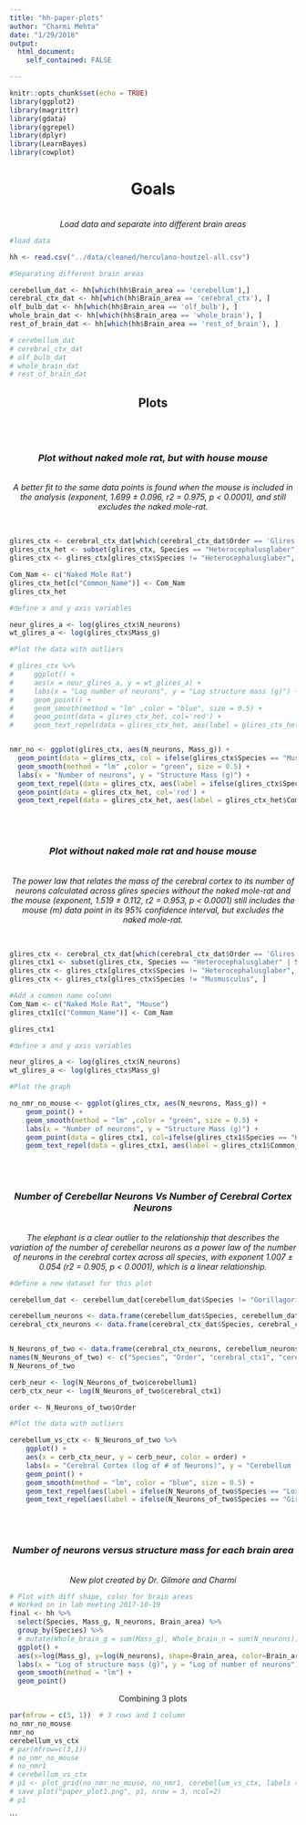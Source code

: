 ```yaml
---
title: "hh-paper-plots"
author: "Charmi Mehta"
date: "1/29/2018"
output:
  html_document:
    self_contained: FALSE

---
```


```r
knitr::opts_chunk$set(echo = TRUE)
library(ggplot2)
library(magrittr)
library(gdata)
library(ggrepel)
library(dplyr)
library(LearnBayes)
library(cowplot)
```

<center><h1> Goals </h1>
<br>
<i>Load data and separate into different brain areas</i> </center>

```r
#load data

hh <- read.csv("../data/cleaned/herculano-houtzel-all.csv")

#Separating different brain areas

cerebellum_dat <- hh[which(hh$Brain_area == 'cerebellum'),]
cerebral_ctx_dat <- hh[which(hh$Brain_area == 'cerebral_ctx'), ]
olf_bulb_dat <- hh[which(hh$Brain_area == 'olf_bulb'), ]
whole_brain_dat <- hh[which(hh$Brain_area == 'whole_brain'), ]
rest_of_brain_dat <- hh[which(hh$Brain_area == 'rest_of_brain'), ]

# cerebellum_dat
# cerebral_ctx_dat
# olf_bulb_dat
# whole_brain_dat
# rest_of_brain_dat

```

<center><h2> Plots </h2> </center>
<br>
<br>
<center> <i><h3> Plot without naked mole rat, but with house mouse</h3> </i>
<br>
*A better fit to the same data points is found when the mouse is included in the analysis (exponent, 1.699 ± 0.096, r2 = 0.975, p < 0.0001), and still excludes the naked mole-rat.*
</center>
<br>

```r

glires_ctx <- cerebral_ctx_dat[which(cerebral_ctx_dat$Order == 'Glires'), ]
glires_ctx_het <- subset(glires_ctx, Species == "Heterocephalusglaber")
glires_ctx <- glires_ctx[glires_ctx$Species != "Heterocephalusglaber", ]

Com_Nam <- c("Naked Mole Rat")
glires_ctx_het[c("Common_Name")] <- Com_Nam
glires_ctx_het

#define x and y axis variables

neur_glires_a <- log(glires_ctx$N_neurons)
wt_glires_a <- log(glires_ctx$Mass_g)

#Plot the data with outliers

# glires_ctx %>%
#     ggplot() +
#     aes(x = neur_glires_a, y = wt_glires_a) +
#     labs(x = "Log number of neurons", y = "Log structure mass (g)") +
#     geom_point() +
#     geom_smooth(method = "lm" ,color = "blue", size = 0.5) +
#     geom_point(data = glires_ctx_het, col='red') +
#     geom_text_repel(data = glires_ctx_het, aes(label = glires_ctx_het$Common_Name), col='red')


nmr_no <- ggplot(glires_ctx, aes(N_neurons, Mass_g)) +
  geom_point(data = glires_ctx, col = ifelse(glires_ctx$Species == "Musmusculus", 'blue', 'black')) +
  geom_smooth(method = "lm" ,color = "green", size = 0.5) +
  labs(x = "Number of neurons", y = "Structure Mass (g)") +
  geom_text_repel(data = glires_ctx, aes(label = ifelse(glires_ctx$Species == "Musmusculus", paste0("Mouse"), "")), col='blue', box.padding = unit(1, "lines")) +
  geom_point(data = glires_ctx_het, col='red') +
  geom_text_repel(data = glires_ctx_het, aes(label = glires_ctx_het$Common_Name), col='red', box.padding = unit(4, "lines"))

```
<br>
<br>
<center> <i> <h3> Plot without naked mole rat and house mouse </h3></i>
<br>
*The power law that relates the mass of the cerebral cortex to its number of neurons calculated across glires species without the naked mole-rat and the mouse (exponent, 1.519 ± 0.112, r2 = 0.953, p < 0.0001) still includes the mouse (m) data point in its 95% confidence interval, but excludes the naked mole-rat.*
</center>
<br>

```r

glires_ctx <- cerebral_ctx_dat[which(cerebral_ctx_dat$Order == 'Glires'), ]
glires_ctx1 <- subset(glires_ctx, Species == "Heterocephalusglaber" | Species == "Musmusculus")
glires_ctx <- glires_ctx[glires_ctx$Species != "Heterocephalusglaber", ]
glires_ctx <- glires_ctx[glires_ctx$Species != "Musmusculus", ]

#Add a common name column
Com_Nam <- c("Naked Mole Rat", "Mouse")
glires_ctx1[c("Common_Name")] <- Com_Nam

glires_ctx1

#define x and y axis variables

neur_glires_a <- log(glires_ctx$N_neurons)
wt_glires_a <- log(glires_ctx$Mass_g)

#Plot the graph

no_nmr_no_mouse <- ggplot(glires_ctx, aes(N_neurons, Mass_g)) + 
    geom_point() +
    geom_smooth(method = "lm" ,color = "green", size = 0.5) +
    labs(x = "Number of neurons", y = "Structure Mass (g)") +
    geom_point(data = glires_ctx1, col=ifelse(glires_ctx1$Species == "Heterocephalusglaber", 'red', ifelse(glires_ctx1$Species == "Musmusculus", 'blue', 'black'))) +
    geom_text_repel(data = glires_ctx1, aes(label = glires_ctx1$Common_Name), col=ifelse(glires_ctx1$Species == "Heterocephalusglaber", 'red', ifelse(glires_ctx1$Species == "Musmusculus", 'blue', 'black')))
```

<br>
<br>
<center><i><h3> Number of Cerebellar Neurons Vs Number of Cerebral Cortex Neurons </h3></i>
<br>
*The elephant is a clear outlier to the relationship that describes the variation of the number of cerebellar neurons as a power law of the number of neurons in the cerebral cortex across all species, with exponent 1.007 ± 0.054 (r2 = 0.905, p < 0.0001), which is a linear relationship.*
</center>

```r

#define a new dataset for this plot

cerebellum_dat <- cerebellum_dat[cerebellum_dat$Species != "Gorillagorilla", ]

cerebellum_neurons <- data.frame(cerebellum_dat$Species, cerebellum_dat$Order, cerebellum_dat$N_neurons)
cerebral_ctx_neurons <- data.frame(cerebral_ctx_dat$Species, cerebral_ctx_dat$Order, cerebral_ctx_dat$N_neurons)


N_Neurons_of_two <- data.frame(cerebral_ctx_neurons, cerebellum_neurons$cerebellum_dat.N_neurons)
names(N_Neurons_of_two) <- c("Species", "Order", "cerebral_ctx1", "cerebellum1")
N_Neurons_of_two

cerb_neur <- log(N_Neurons_of_two$cerebellum1)
cerb_ctx_neur <- log(N_Neurons_of_two$cerebral_ctx1)

order <- N_Neurons_of_two$Order

#Plot the data with outliers

cerebellum_vs_ctx <- N_Neurons_of_two %>%
    ggplot() +
    aes(x = cerb_ctx_neur, y = cerb_neur, color = order) +
    labs(x = "Cerebral Cortex (log of # of Neurons)", y = "Cerebellum (log of # of Neurons)") +
    geom_point() +
    geom_smooth(method = "lm", color = "blue", size = 0.5) +
    geom_text_repel(aes(label = ifelse(N_Neurons_of_two$Species == "Loxodontaafricana", paste0("Elephant"), "")))+
    geom_text_repel(aes(label = ifelse(N_Neurons_of_two$Species == "Giraffacamelopardalensis", paste0("Giraffe"), "")))
```
<br>
<br>

<center><i><h3>Number of neurons versus structure mass for each brain area </i></h3>
<br>
*New plot created by Dr. Gilmore and Charmi*</center>

```r
# Plot with diff shape, color for brain areas
# Worked on in lab meeting 2017-10-19
final <- hh %>%
  select(Species, Mass_g, N_neurons, Brain_area) %>%
  group_by(Species) %>% 
  # mutate(Whole_brain_g = sum(Mass_g), Whole_brain_n = sum(N_neurons)) %>%
  ggplot() +
  aes(x=log(Mass_g), y=log(N_neurons), shape=Brain_area, color=Brain_area) +
  labs(x = "Log of structure mass (g)", y = "Log of number of neurons") +
  geom_smooth(method = "lm") +
  geom_point()
```

<center> Combining 3 plots </center>

```r

par(mfrow = c(3, 1))  # 3 rows and 1 column
no_nmr_no_mouse
nmr_no
cerebellum_vs_ctx
# par(mfrow=c(3,1))
# no_nmr_no_mouse
# no_nmr1
# cerebellum_vs_ctx
# p1 <- plot_grid(no_nmr_no_mouse, no_nmr1, cerebellum_vs_ctx, labels = "AUTO")
# save_plot("paper_plot1.png", p1, nrow = 3, ncol=2)
# p1

```
















```














